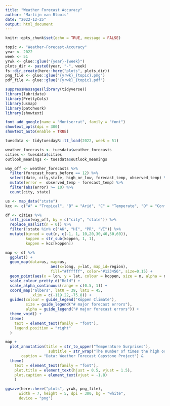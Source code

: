 ```yaml
---
title: "Weather Forecast Accuracy"
author: "Martijn van Bloois"
date: "2022-12-25"
output: html_document
---
```


```r
knitr::opts_chunk$set(echo = TRUE, message = FALSE)
```

```r
topic <- "Weather-Forecast-Accuracy"
year <- 2022
week <- 51
yrwk <- glue::glue("{year}-{week}")
plots_dir <- paste0(year, "-", week)
fs::dir_create(here::here("plots", plots_dir))
png_file <- glue::glue("{yrwk}_{topic}.png")
pdf_file <- glue::glue("{yrwk}_{topic}.pdf")
```

```r
suppressMessages(library(tidyverse))
library(lubridate)
library(PrettyCols)
library(usmap)
library(patchwork)
library(showtext)
```

```r
font_add_google(name = "Montserrat", family = "font")
showtext_opts(dpi = 300)
showtext_auto(enable = TRUE)
```


```r
tuesdata <- tidytuesdayR::tt_load(2022, week = 51)

weather_forecasts <- tuesdata$weather_forecasts
cities <- tuesdata$cities
outlook_meanings <- tuesdata$outlook_meanings
```

```r
way_off <- weather_forecasts %>% 
  filter(forecast_hours_before == 12) %>% 
  select(date, city,state, high_or_low, forecast_temp, observed_temp) %>% 
  mutate(error =  observed_temp - forecast_temp) %>% 
  filter(abs(error) >= 10) %>% 
  count(city, state)

us <- map_data("state")
kcc <- c("A" = "Tropical", "B" = "Arid", "C" = "Temperate", "D" = "Continental")

df <- cities %>% 
  left_join(way_off, by = c("city", "state")) %>% 
  replace_na(list(n = 0)) %>% 
  filter(!state %in% c("AK", "HI", "PR", "VI")) %>% 
  mutate(binned = cut(n, c(-1, 1, 10,20,30,40,50,60)),
         koppen = str_sub(koppen, 1, 1),
         koppen = kcc[koppen])
```

``` r
map <- df %>% 
  ggplot() +
  geom_map(data=us, map=us,
                    aes(x=long, y=lat, map_id=region),
                    fill="#ffffff", color="#123456", size=0.15) +
  geom_point(aes(x = lon, y = lat, colour = koppen, size = n, alpha = n)) +
  scale_colour_pretty_d("Bold") +
  scale_alpha_continuous(range = c(0.5, 1)) +
  coord_map("albers", lat0 = 39, lat1 = 45,
            xlim = c(-119.22,-75.8)) +
  guides(colour = guide_legend("Köppen Climate"),
         size = guide_legend("# major forecast errors"),
         alpha = guide_legend("# major forecast errors")) +
  theme_void() +
  theme(
    text = element_text(family = "font"),
    legend.position = "right"
  )
```


```r
map +
  plot_annotation(title = str_to_upper("Temperature Surprises"),
                   subtitle = str_wrap("The number of times the high or low temperature forecast (12 hours) was off by 10 degrees Fahrenheit or more between January 30th, 2021 and June 1st, 2022. Helena (MT) has by far the most temperature surprises in the continental USA.", 80),
       caption = "Data: Weather Forecast Capstone Project") &
  theme(
    text = element_text(family = "font"),
    plot.title = element_text(hjust = 0.5, vjust = 1.5),
    plot.caption = element_text(vjust = -1.8)
    )
```


```r
ggsave(here::here("plots", yrwk, png_file),
      width = 7, height = 5, dpi = 300, bg = "white",
      device = "png")
```


